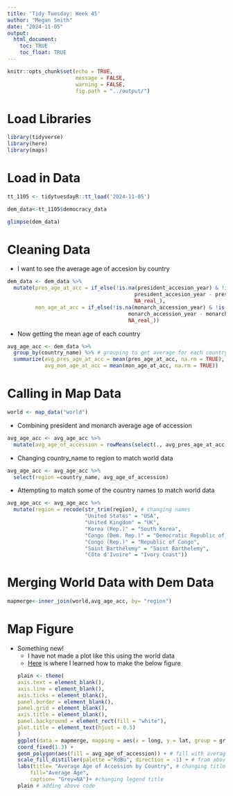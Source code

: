 ```yaml
---
title: 'Tidy Tuesday: Week 45'
author: "Megan Smith"
date: "2024-11-05"
output: 
  html_document:
    toc: TRUE
    toc_float: TRUE
---
```


```r
knitr::opts_chunk$set(echo = TRUE,
                      message = FALSE,
                      warning = FALSE,
                      fig.path = "../output/")
```

# Load Libraries 
```r
library(tidyverse)
library(here)
library(maps)
```

# Load in Data 
```r
tt_1105 <- tidytuesdayR::tt_load('2024-11-05')

dem_data<-tt_1105$democracy_data

glimpse(dem_data)
```
# Cleaning Data

 - I want to see the average age of accesion by country

```r
dem_data <- dem_data %>%
  mutate(pres_age_at_acc = if_else(!is.na(president_accesion_year) & !is.na(president_birthyear), # creating new column for age at acc
                                         president_accesion_year - president_birthyear, #accesion year - birth year to come up with age at succession 
                                         NA_real_),
         mon_age_at_acc = if_else(!is.na(monarch_accession_year) & !is.na(monarch_birthyear),# same for monarchs
                                       monarch_accession_year - monarch_birthyear,
                                       NA_real_))
```

- Now getting the mean age of each country
```r
avg_age_acc <- dem_data %>%
  group_by(country_name) %>% # grouping to get average for each country
  summarize(avg_pres_age_at_acc = mean(pres_age_at_acc, na.rm = TRUE),
            avg_mon_age_at_acc = mean(mon_age_at_acc, na.rm = TRUE))
```


# Calling in Map Data 

 
```r
world <- map_data("world")
```

- Combining president and monarch average age of accession 
```r
avg_age_acc <- avg_age_acc %>%
  mutate(avg_age_of_accession = rowMeans(select(., avg_pres_age_at_acc, avg_mon_age_at_acc), na.rm = TRUE)) # rowMeans to calc means across columns 
```

- Changing country_name to region to match world data
```r
avg_age_acc <- avg_age_acc %>%
  select(region =country_name, avg_age_of_accession)
```

- Attempting to match some of the country names to match world data 
```r
avg_age_acc <- avg_age_acc %>%
  mutate(region = recode(str_trim(region), # changing names 
                         "United States" = "USA",
                         "United Kingdom" = "UK",
                         "Korea (Rep.)" = "South Korea",
                         "Congo (Dem. Rep.)" = "Democratic Republic of the Congo",
                         "Congo (Rep.)" = "Republic of Congo",
                         "Saint Barthélemy" = "Saint Barthelemy",
                         "Côte d'Ivoire" = "Ivory Coast")) 
```

# Merging World Data with Dem Data
```r
mapmerge<-inner_join(world,avg_age_acc, by= "region")

```

# Map Figure

- Something new!
  - I have not made a plot like this using the world data 
   - [Here](https://sarahpenir.github.io/r/making-maps/) is where I learned how to make the below figure
```r
plain <- theme(
  axis.text = element_blank(),
  axis.line = element_blank(),
  axis.ticks = element_blank(),
  panel.border = element_blank(),
  panel.grid = element_blank(),
  axis.title = element_blank(),
  panel.background = element_rect(fill = "white"),
  plot.title = element_text(hjust = 0.5)
)
ggplot(data = mapmerge, mapping = aes(x = long, y = lat, group = group)) +  # cant forget group=group
  coord_fixed(1.3) +
  geom_polygon(aes(fill = avg_age_of_accession)) + # fill with average age 
  scale_fill_distiller(palette ="RdBu", direction = -1) + # from above site 
  labs(title= "Average Age of Accession by Country", # changing title 
      fill="Average Age",
      caption= "Grey=NA")+ #changing legend title
  plain # adding above code
```

